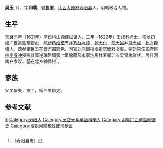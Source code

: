 '''吴玉'''（{{bd|1587年||1642年||}}），字'''和璞'''，號'''崑峯'''，[[山西|山西]][[太原府|太原府]][[寿阳县|寿阳县]]人。明朝政治人物。

==生平==
[[天啓|天啓]]元年（1621年）辛酉科山西鄉試舉人，二年（1622年）壬戌科進士。崇祯初擢广西道监察御史，疏劾[[杨维垣|杨维垣]]而并及[[赵兴邦|赵兴邦]]、[[徐大化|徐大化]]、[[阮大铖|阮大铖]]并[[周大成|周大成]]、[[孙之獬|孙之獬]]诸人，疏参枢臣[[王在晋|王在晋]]乞媚邪党，同官[[刘鸿训|刘鸿训]]擅增[[张庆臻|张庆臻]]敕书事。弹劾原任宣府廵撫[[李養冲|李養冲]]侵撫賞庫逆璫建祠銀七萬餘兩及永寧洗馬林匿報江沙梁冐功諸狀，后升河南右参议。墓在北乡神武村<ref>《寿阳县志》</ref>。

== 家族 ==
父吴成美，贡士，赠监察御史。

==参考文献==
{{reflist}}

{{天啓二年壬戌科殿試金榜}}

{{Authority control}}

{{DEFAULTSORT:}}
[[Category:吴姓|Y]]
[[Category:寿阳人|Category:寿阳人]]
[[Category:天啓元年辛酉科舉人|Category:天啓元年辛酉科舉人]]
[[Category:明朝广西道监察御史|Category:明朝广西道监察御史]]
[[Category:明朝河南布政使司参议|Category:明朝河南布政使司参议]]


{{明朝官员小作品}}